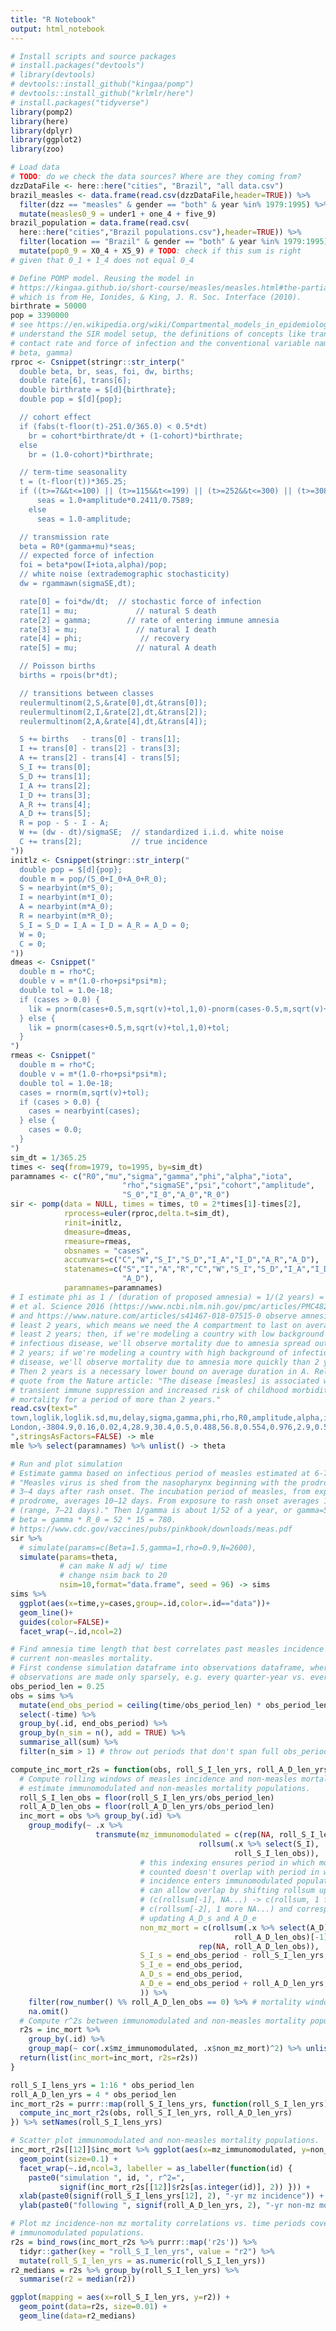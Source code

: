 ```yaml
---
title: "R Notebook"
output: html_notebook
---
```


```r
# Install scripts and source packages
# install.packages("devtools")
# library(devtools)
# devtools::install_github("kingaa/pomp")
# devtools::install_github("krlmlr/here")
# install.packages("tidyverse")
library(pomp2)
library(here)
library(dplyr)
library(ggplot2)
library(zoo)
```

```r
# Load data
# TODO: do we check the data sources? Where are they coming from?
dzzDataFile <- here::here("cities", "Brazil", "all data.csv")
brazil_measles <- data.frame(read.csv(dzzDataFile,header=TRUE)) %>%
  filter(dzz == "measles" & gender == "both" & year %in% 1979:1995) %>%
  mutate(measles0_9 = under1 + one_4 + five_9)
brazil_population = data.frame(read.csv(
  here::here("cities","Brazil populations.csv"),header=TRUE)) %>%
  filter(location == "Brazil" & gender == "both" & year %in% 1979:1995) %>%
  mutate(pop0_9 = X0_4 + X5_9) # TODO: check if this sum is right
# given that 0_1 + 1_4 does not equal 0_4
```

```r
# Define POMP model. Reusing the model in
# https://kingaa.github.io/short-course/measles/measles.html#the-partially-observed-markov-process-model,
# which is from He, Ionides, & King, J. R. Soc. Interface (2010).
birthrate = 50000
pop = 3390000
# see https://en.wikipedia.org/wiki/Compartmental_models_in_epidemiology to
# understand the SIR model setup, the definitions of concepts like transmission/
# contact rate and force of infection and the conventional variable names (e.g.
# beta, gamma)
rproc <- Csnippet(stringr::str_interp("
  double beta, br, seas, foi, dw, births;
  double rate[6], trans[6];
  double birthrate = $[d]{birthrate};
  double pop = $[d]{pop};

  // cohort effect
  if (fabs(t-floor(t)-251.0/365.0) < 0.5*dt)
    br = cohort*birthrate/dt + (1-cohort)*birthrate;
  else
    br = (1.0-cohort)*birthrate;

  // term-time seasonality
  t = (t-floor(t))*365.25;
  if ((t>=7&&t<=100) || (t>=115&&t<=199) || (t>=252&&t<=300) || (t>=308&&t<=356))
      seas = 1.0+amplitude*0.2411/0.7589;
    else
      seas = 1.0-amplitude;

  // transmission rate
  beta = R0*(gamma+mu)*seas;
  // expected force of infection
  foi = beta*pow(I+iota,alpha)/pop;
  // white noise (extrademographic stochasticity)
  dw = rgammawn(sigmaSE,dt);

  rate[0] = foi*dw/dt;  // stochastic force of infection
  rate[1] = mu;             // natural S death
  rate[2] = gamma;        // rate of entering immune amnesia
  rate[3] = mu;             // natural I death
  rate[4] = phi;             // recovery
  rate[5] = mu;             // natural A death

  // Poisson births
  births = rpois(br*dt);

  // transitions between classes
  reulermultinom(2,S,&rate[0],dt,&trans[0]);
  reulermultinom(2,I,&rate[2],dt,&trans[2]);
  reulermultinom(2,A,&rate[4],dt,&trans[4]);

  S += births   - trans[0] - trans[1];
  I += trans[0] - trans[2] - trans[3];
  A += trans[2] - trans[4] - trans[5];
  S_I += trans[0];
  S_D += trans[1];
  I_A += trans[2];
  I_D += trans[3];
  A_R += trans[4];
  A_D += trans[5];
  R = pop - S - I - A;
  W += (dw - dt)/sigmaSE;  // standardized i.i.d. white noise
  C += trans[2];           // true incidence
"))
initlz <- Csnippet(stringr::str_interp("
  double pop = $[d]{pop};
  double m = pop/(S_0+I_0+A_0+R_0);
  S = nearbyint(m*S_0);
  I = nearbyint(m*I_0);
  A = nearbyint(m*A_0);
  R = nearbyint(m*R_0);
  S_I = S_D = I_A = I_D = A_R = A_D = 0;
  W = 0;
  C = 0;
"))
dmeas <- Csnippet("
  double m = rho*C;
  double v = m*(1.0-rho+psi*psi*m);
  double tol = 1.0e-18;
  if (cases > 0.0) {
    lik = pnorm(cases+0.5,m,sqrt(v)+tol,1,0)-pnorm(cases-0.5,m,sqrt(v)+tol,1,0)+tol;
  } else {
    lik = pnorm(cases+0.5,m,sqrt(v)+tol,1,0)+tol;
  }
")
rmeas <- Csnippet("
  double m = rho*C;
  double v = m*(1.0-rho+psi*psi*m);
  double tol = 1.0e-18;
  cases = rnorm(m,sqrt(v)+tol);
  if (cases > 0.0) {
    cases = nearbyint(cases);
  } else {
    cases = 0.0;
  }
")
sim_dt = 1/365.25
times <- seq(from=1979, to=1995, by=sim_dt)
paramnames <- c("R0","mu","sigma","gamma","phi","alpha","iota",
                         "rho","sigmaSE","psi","cohort","amplitude",
                         "S_0","I_0","A_0","R_0")
sir <- pomp(data = NULL, times = times, t0 = 2*times[1]-times[2],
            rprocess=euler(rproc,delta.t=sim_dt),
            rinit=initlz,
            dmeasure=dmeas,
            rmeasure=rmeas,
            obsnames = "cases",
            accumvars=c("C","W","S_I","S_D","I_A","I_D","A_R","A_D"),
            statenames=c("S","I","A","R","C","W","S_I","S_D","I_A","I_D","A_R",
                         "A_D"),
            paramnames=paramnames)
# I estimate phi as 1 / (duration of proposed amnesia) = 1/(2 years) = 1/2. Mina
# et al. Science 2016 (https://www.ncbi.nlm.nih.gov/pmc/articles/PMC4823017/)
# and https://www.nature.com/articles/s41467-018-07515-0 observe amnesia for at
# least 2 years, which means we need the A compartment to last on average at
# least 2 years; then, if we're modeling a country with low background of
# infectious disease, we'll observe mortality due to amnesia spread out over the
# 2 years; if we're modeling a country with high background of infectious
# disease, we'll observe mortality due to amnesia more quickly than 2 years.
# Then 2 years is a necessary lower bound on average duration in A. Relevant
# quote from the Nature article: "The disease [measles] is associated with a
# transient immune suppression and increased risk of childhood morbidity and
# mortality for a period of more than 2 years."
read.csv(text="
town,loglik,loglik.sd,mu,delay,sigma,gamma,phi,rho,R0,amplitude,alpha,iota,cohort,psi,S_0,E_0,I_0,A_0,R_0,sigmaSE
London,-3804.9,0.16,0.02,4,28.9,30.4,0.5,0.488,56.8,0.554,0.976,2.9,0.557,0.116,0.0297,5.17e-05,5.14e-05,5e-05,0.97,0.0878
",stringsAsFactors=FALSE) -> mle
mle %>% select(paramnames) %>% unlist() -> theta
```

```r
# Run and plot simulation
# Estimate gamma based on infectious period of measles estimated at 6-7 days:
# "Measles virus is shed from the nasopharynx beginning with the prodrome until
# 3–4 days after rash onset. The incubation period of measles, from exposure to
# prodrome, averages 10–12 days. From exposure to rash onset averages 14 days
# (range, 7–21 days)." Then 1/gamma is about 1/52 of a year, or gamma=52.
# beta = gamma * R_0 = 52 * 15 = 780.
# https://www.cdc.gov/vaccines/pubs/pinkbook/downloads/meas.pdf
sir %>%
  # simulate(params=c(Beta=1.5,gamma=1,rho=0.9,N=2600),
  simulate(params=theta,
           # can make N adj w/ time
           # change nsim back to 20
           nsim=10,format="data.frame", seed = 96) -> sims
sims %>%
  ggplot(aes(x=time,y=cases,group=.id,color=.id=="data"))+
  geom_line()+
  guides(color=FALSE)+
  facet_wrap(~.id,ncol=2)
```

```r
# Find amnesia time length that best correlates past measles incidence with
# current non-measles mortality.
# First condense simulation dataframe into observations dataframe, where
# observations are made only sparsely, e.g. every quarter-year vs. everyday.
obs_period_len = 0.25
obs = sims %>%
  mutate(end_obs_period = ceiling(time/obs_period_len) * obs_period_len) %>%
  select(-time) %>%
  group_by(.id, end_obs_period) %>%
  group_by(n_sim = n(), add = TRUE) %>%
  summarise_all(sum) %>%
  filter(n_sim > 1) # throw out periods that don't span full obs_period_len

compute_inc_mort_r2s = function(obs, roll_S_I_len_yrs, roll_A_D_len_yrs) {
  # Compute rolling windows of measles incidence and non-measles mortality to
  # estimate immunomodulated and non-measles mortality populations.
  roll_S_I_len_obs = floor(roll_S_I_len_yrs/obs_period_len)
  roll_A_D_len_obs = floor(roll_A_D_len_yrs/obs_period_len)
  inc_mort = obs %>% group_by(.id) %>%
    group_modify(~ .x %>%
                   transmute(mz_immunomodulated = c(rep(NA, roll_S_I_len_obs-1),
                                          rollsum(.x %>% select(S_I),
                                                  roll_S_I_len_obs)),
                             # this indexing ensures period in which mortality is
                             # counted doesn't overlap with period in which past
                             # incidence enters immunomodulated population; one
                             # can allow overlap by shifting rollsum up or down
                             # (c(rollsum[-1], NA...) -> c(rollsum, 1 fewer NA) ->
                             # c(rollsum[-2], 1 more NA...) and correspondingly
                             # updating A_D_s and A_D_e
                             non_mz_mort = c(rollsum(.x %>% select(A_D),
                                                  roll_A_D_len_obs)[-1],
                                          rep(NA, roll_A_D_len_obs)),
                             S_I_s = end_obs_period - roll_S_I_len_yrs,
                             S_I_e = end_obs_period,
                             A_D_s = end_obs_period,
                             A_D_e = end_obs_period + roll_A_D_len_yrs,
                             )) %>%
    filter(row_number() %% roll_A_D_len_obs == 0) %>% # mortality window
    na.omit()
  # Compute r^2s between immunomodulated and non-measles mortality populations.
  r2s = inc_mort %>%
    group_by(.id) %>%
    group_map(~ cor(.x$mz_immunomodulated, .x$non_mz_mort)^2) %>% unlist()
  return(list(inc_mort=inc_mort, r2s=r2s))
}

roll_S_I_lens_yrs = 1:16 * obs_period_len
roll_A_D_len_yrs = 4 * obs_period_len
inc_mort_r2s = purrr::map(roll_S_I_lens_yrs, function(roll_S_I_len_yrs) {
  compute_inc_mort_r2s(obs, roll_S_I_len_yrs, roll_A_D_len_yrs)
}) %>% setNames(roll_S_I_lens_yrs)

# Scatter plot immunomodulated and non-measles mortality populations.
inc_mort_r2s[[12]]$inc_mort %>% ggplot(aes(x=mz_immunomodulated, y=non_mz_mort)) +
  geom_point(size=0.1) +
  facet_wrap(~.id,ncol=3, labeller = as_labeller(function(id) {
    paste0("simulation ", id, ", r^2=",
           signif(inc_mort_r2s[[12]]$r2s[as.integer(id)], 2)) })) +
  xlab(paste0(signif(roll_S_I_lens_yrs[12], 2), "-yr mz incidence")) +
  ylab(paste0("following ", signif(roll_A_D_len_yrs, 2), "-yr non-mz mortality"))
```

```r
# Plot mz incidence-non mz mortality correlations vs. time periods covering
# immunomodulated populations.
r2s = bind_rows(inc_mort_r2s %>% purrr::map('r2s')) %>%
  tidyr::gather(key = "roll_S_I_len_yrs", value = "r2") %>%
  mutate(roll_S_I_len_yrs = as.numeric(roll_S_I_len_yrs))
r2_medians = r2s %>% group_by(roll_S_I_len_yrs) %>%
  summarise(r2 = median(r2))

ggplot(mapping = aes(x=roll_S_I_len_yrs, y=r2)) +
  geom_point(data=r2s, size=0.01) +
  geom_line(data=r2_medians)
```